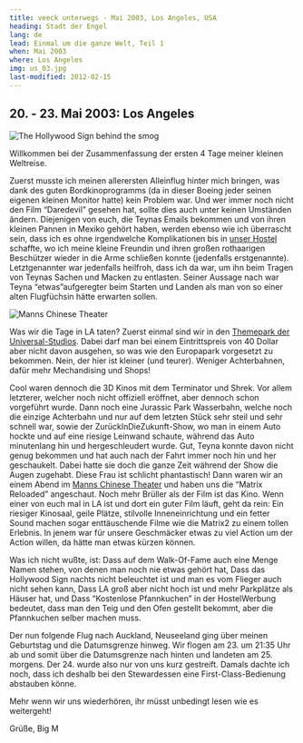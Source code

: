 ```yaml
---
title: veeck unterwegs - Mai 2003, Los Angeles, USA
heading: Stadt der Engel
lang: de
lead: Einmal um die ganze Welt, Teil 1
when: Mai 2003
where: Los Angeles
img: us_03.jpg
last-modified: 2012-02-15
---
```


## 20. - 23. Mai 2003: Los Angeles

![The Hollywood Sign behind the smog](./us_hollywood.jpg)

Willkommen bei der Zusammenfassung der ersten 4 Tage meiner kleinen Weltreise.

Zuerst musste ich meinen allerersten Alleinflug hinter mich bringen, was dank des guten Bordkinoprogramms
(da in dieser Boeing jeder seinen eigenen kleinen Monitor hatte) kein Problem war. Und wer immer noch nicht
den Film “Daredevil” gesehen hat, sollte dies auch unter keinen Umständen ändern. Diejenigen von euch, die
Teynas Emails bekommen und von ihren kleinen Pannen in Mexiko gehört haben, werden ebenso wie ich
überrascht sein, dass ich es ohne irgendwelche Komplikationen bis
in [unser Hostel](http://www.usahostels.com/hollywood/index.html?lang=10) schaffte,
wo ich meine kleine Freundin und ihren großen rothaarigen Beschützer wieder in die Arme schließen
konnte (jedenfalls erstgenannte). Letztgenannter war jedenfalls heilfroh, dass ich da war, um ihn beim Tragen
von Teynas Sachen und Macken zu entlasten. Seiner Aussage nach war Teyna “etwas”aufgeregter beim Starten und
Landen als man von so einer alten Flugfüchsin hätte erwarten sollen.

![Manns Chinese Theater](./us_theater.jpg)

Was wir die Tage in LA taten? Zuerst einmal sind wir in
den [Themepark der Universal-Studios](https://www.universalstudioshollywood.com/). Dabei
darf man bei einem Eintrittspreis von 40 Dollar aber nicht davon ausgehen, so was wie den Europapark
vorgesetzt zu bekommen. Nein, der hier ist kleiner (und teurer). Weniger Achterbahnen, dafür mehr Mechandising
und Shops!

Cool waren dennoch die 3D Kinos mit dem Terminator und Shrek. Vor allem letzterer, welcher noch nicht offiziell
eröffnet, aber dennoch schon vorgeführt wurde. Dann noch eine Jurassic Park Wasserbahn, welche noch die
einzige Achterbahn und nur auf dem letzten Stück sehr steil und sehr schnell war, sowie der ZurückInDieZukunft-Show,
wo man in einem Auto hockte und auf eine riesige Leinwand schaute, während das Auto minutenlang hin und
hergeschleudert wurde. Gut, Teyna konnte davon nicht genug bekommen und hat auch nach der Fahrt immer noch hin
und her geschaukelt. Dabei hatte sie doch die ganze Zeit während der Show die Augen zugehabt. Diese Frau ist schlicht
phantastisch! Dann waren wir an einem Abend im [Manns Chinese Theater](http://www.manntheaters.com/) und
haben uns die “Matrix Reloaded” angeschaut. Noch mehr Brüller als der Film ist das Kino. Wenn einer von euch mal in
LA ist und dort ein guter Film läuft, geht da rein: Ein riesiger Kinosaal, geile Plätze, stilvolle Inneneinrichtung
und ein fetter Sound machen sogar enttäuschende Filme wie die Matrix2 zu einem tollen Erlebnis. In jenem war für
unsere Geschmäcker etwas zu viel Action um der Action willen, da hätte man etwas kürzen können.

Was ich nicht wußte, ist: Dass auf dem Walk-Of-Fame auch eine Menge Namen stehen, von denen man noch nie etwas
gehört hat, Dass das Hollywood Sign nachts nicht beleuchtet ist und man es vom Flieger auch nicht sehen kann, Dass LA
groß aber nicht hoch ist und mehr Parkplätze als Häuser hat, und Dass “Kostenlose Pfannkuchen” in der
HostelWerbung bedeutet, dass man den Teig und den Ofen gestellt bekommt, aber die Pfannkuchen selber machen muss.

Der nun folgende Flug nach Auckland, Neuseeland ging über meinen Geburtstag und die Datumsgrenze hinweg.
Wir flogen am 23. um 21:35 Uhr ab und somit über die Datumsgrenze nach hinten und landeten am 25. morgens.
Der 24. wurde also nur von uns kurz gestreift. Damals dachte ich noch, dass ich deshalb bei den Stewardessen
eine First-Class-Bedienung abstauben könne.

Mehr wenn wir uns wiederhören, ihr müsst unbedingt lesen wie es weitergeht!

Grüße, Big M
